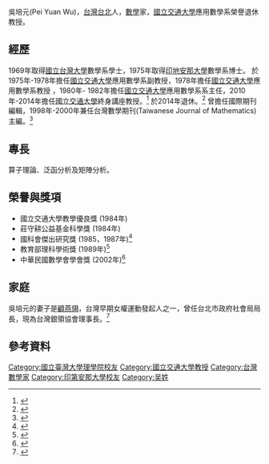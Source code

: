 吳培元(Pei Yuan Wu)，[[台灣|台灣]][[台北|台北]]人，[[數學|數學]]家，[[國立交通大學|國立交通大學]]應用數學系榮譽退休教授。

==經歷==
1969年取得[[國立台灣大學|國立台灣大學]]數學系學士，1975年取得[[印地安那大學|印地安那大學]]數學系博士。 
於1975年-1978年擔任[[國立交通大學|國立交通大學]]應用數學系副教授，1978年擔任[[國立交通大學|國立交通大學]]應用數學系教授 ，1980年- 1982年擔任[[國立交通大學|國立交通大學]]應用數學系系主任，2010年-2014年擔任[[國立交通大學|國立交通大學]]終身講座教授。<ref>{{Cite web |url=http://www.math.nctu.edu.tw/faculty/faculty_content.php?S_ID=10&SC_ID=1 |title=存档副本 |accessdate=2015-04-07 |archive-date=2020-10-30 |archive-url=https://web.archive.org/web/20201030014005/https://www.math.nctu.edu.tw/faculty/faculty_content.php?S_ID=10&SC_ID=1 |dead-url=no }}</ref>
於2014年退休。<ref>{{Cite web |url=http://www.math.nctu.edu.tw/introduction/history.php |title=存档副本 |accessdate=2015-04-07 |archive-date=2020-10-30 |archive-url=https://web.archive.org/web/20201030075721/https://www.math.nctu.edu.tw/introduction/history.php |dead-url=no }}</ref>
曾擔任國際期刊編輯，1998年-2000年兼任台灣數學期刊(Taiwanese Journal of Mathematics)主編。<ref>{{Cite web |url=http://www.taiwanmathsoc.org.tw/webpage/newspaper/newspaper_23rd.pdf |title=存档副本 |access-date=2015-04-07 |archive-url=https://web.archive.org/web/20150924112902/http://www.taiwanmathsoc.org.tw/webpage/newspaper/newspaper_23rd.pdf |archive-date=2015-09-24 |dead-url=yes }}</ref>

==專長==
算子理論、泛函分析及矩陣分析。

==榮譽與獎項==
*國立交通大學教學優良獎 (1984年)
*莊守耕公益基金科學獎 (1984年)
*國科會傑出研究獎 (1985，1987年)<ref>{{Cite web |url=http://www.edu.tw/userfiles/url/20140724164137/%E5%AD%B8%E8%A1%93%E7%8D%8E%E6%AD%B7%E5%B1%86%E5%BE%97%E7%8D%8E%E4%BA%BA%E5%90%8D%E9%8C%84.doc |title=存档副本 |accessdate=2015-04-07 |archive-date=2015-09-24 |archive-url=https://web.archive.org/web/20150924135314/http://www.edu.tw/userfiles/url/20140724164137/%E5%AD%B8%E8%A1%93%E7%8D%8E%E6%AD%B7%E5%B1%86%E5%BE%97%E7%8D%8E%E4%BA%BA%E5%90%8D%E9%8C%84.doc |dead-url=no }}</ref>
*教育部理科學術獎 (1989年)<ref>{{Cite web |url=http://ir.nctu.edu.tw/handle/11536/106911 |title=存档副本 |accessdate=2015-04-07 |archive-date=2015-04-14 |archive-url=https://web.archive.org/web/20150414015108/http://ir.nctu.edu.tw/handle/11536/106911 |dead-url=no }}</ref>
*中華民國數學會學會獎 (2002年)<ref>{{Cite web |url=http://www.taiwanmathsoc.org.tw/webpage_en/prizelist.htm |title=存档副本 |access-date=2015-04-07 |archive-url=https://web.archive.org/web/20150924112906/http://www.taiwanmathsoc.org.tw/webpage_en/prizelist.htm |archive-date=2015-09-24 |dead-url=yes }}</ref>

==家庭==
吳培元的妻子是[[顧燕翎|顧燕翎]]，台灣早期女權運動發起人之一，曾任台北市政府社會局局長，現為台灣銀領協會理事長。<ref>{{Cite web |url=http://feminist-original.blogspot.tw/2011/07/blog-post_27.html |title=存档副本 |accessdate=2015-04-07 |archive-date=2018-05-22 |archive-url=https://web.archive.org/web/20180522163918/http://feminist-original.blogspot.tw/2011/07/blog-post_27.html |dead-url=no }}</ref>

==參考資料==
<references/>

{{DEFAULTSORT:Wu Pei Yuan}}
[[Category:國立臺灣大學理學院校友|Category:國立臺灣大學理學院校友]]
[[Category:國立交通大學教授|Category:國立交通大學教授]]
[[Category:台灣數學家|Category:台灣數學家]]
[[Category:印第安那大學校友|Category:印第安那大學校友]]
[[Category:吴姓|Category:吴姓]]